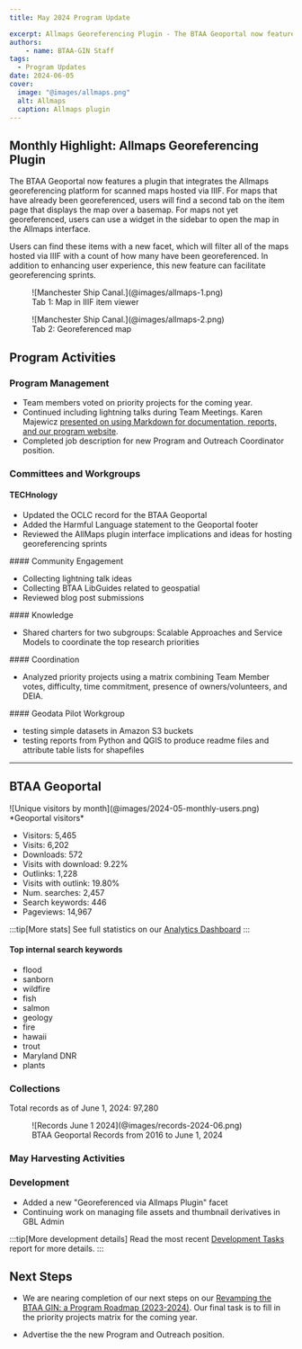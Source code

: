 ```yaml
---
title: May 2024 Program Update

excerpt: Allmaps Georeferencing Plugin - The BTAA Geoportal now features a plugin that integrates the Allmaps georeferencing platform for scanned maps hosted via IIIF. For maps that have already been georeferenced, users will find a second tab on the item page that displays the map over a basemap. For maps not yet georeferenced, users can use a widget in the sidebar to open the map in the Allmaps interface.
authors:
    - name: BTAA-GIN Staff
tags:
  - Program Updates
date: 2024-06-05
cover:
  image: "@images/allmaps.png"
  alt: Allmaps
  caption: Allmaps plugin
---
```


<div class="monthly-highlight">

## Monthly Highlight: Allmaps Georeferencing Plugin

The BTAA Geoportal now features a plugin that integrates the Allmaps georeferencing platform for scanned maps hosted via IIIF. For maps that have already been georeferenced, users will find a second tab on the item page that displays the map over a basemap. For maps not yet georeferenced, users can use a widget in the sidebar to open the map in the Allmaps interface.

Users can find these items with a new facet, which will filter all of the maps hosted via IIIF with a count of how many have been georeferenced. In addition to enhancing user experience, this new feature can facilitate georeferencing sprints.

<CardGrid>
<Card>
<figure markdown="span">
  ![Manchester Ship Canal.](@images/allmaps-1.png)
  <figcaption>Tab 1: Map in IIIF item viewer</figcaption>
</figure>
</Card>
<Card>
<figure markdown="span">
  ![Manchester Ship Canal.](@images/allmaps-2.png)
  <figcaption>Tab 2: Georeferenced map</figcaption>
</figure>
</Card>
</CardGrid>

</div>

## Program Activities

### Program Management

* Team members voted on priority projects for the coming year.
* Continued including lightning talks during Team Meetings. Karen Majewicz [presented on using Markdown for documentation, reports, and our program website](https://gin.btaa.org/markdown-workshop/intro#/).
* Completed job description for new Program and Outreach Coordinator position.


### Committees and Workgroups

<CardGrid>

<Card>

#### TECHnology


* Updated the OCLC record for the BTAA Geoportal
* Added the Harmful Language statement to the Geoportal footer
* Reviewed the AllMaps plugin interface implications and ideas for hosting georeferencing sprints

</Card>
<Card>
#### Community Engagement

* Collecting lightning talk ideas
* Collecting BTAA LibGuides related to geospatial
* Reviewed blog post submissions

</Card>
<Card>
#### Knowledge

* Shared charters for two subgroups: Scalable Approaches and Service Models to coordinate the top research priorities

</Card>
<Card>
#### Coordination

* Analyzed priority projects using a matrix combining Team Member votes, difficulty, time commitment, presence of owners/volunteers, and DEIA.

</Card>
<Card>
####  Geodata Pilot Workgroup

* testing simple datasets in Amazon S3 buckets
* testing reports from Python and QGIS to produce readme files and attribute table lists for shapefiles

</Card>

</CardGrid>



----

## BTAA Geoportal 

<TwoThirdsLayout>
<div slot="left">
![Unique visitors by month](@images/2024-05-monthly-users.png)
*Geoportal visitors*
</div>
<div slot="right">
<div class="compact-list">

* Visitors:	5,465
* Visits: 6,202
* Downloads:	 572
* Visits with download:	 9.22%
* Outlinks: 1,228
* Visits with outlink: 19.80%
* Num. searches: 2,457
* Search keywords: 446
* Pageviews: 14,967

</div>
</div>
</TwoThirdsLayout>

:::tip[More stats]
See full statistics on our [Analytics Dashboard](https://tableau.umn.edu/t/UL/views/BTAAGeoportalusageMatomo/Monthlycharts?%3Aembed=y&%3AisGuestRedirectFromVizportal=y)
:::

#### Top internal search keywords
<ChipList class="not-content">

- flood
- sanborn
- wildfire
- fish
- salmon
- geology
- fire
- hawaii
- trout
- Maryland DNR
- plants

</ChipList>

### Collections

<p class="records-total">Total records as of June 1, 2024: 97,280</p>

<figure markdown="span">
  ![Records June 1 2024](@images/records-2024-06.png)
  <figcaption>BTAA Geoportal Records from 2016 to June 1, 2024</figcaption>
</figure>


### May Harvesting Activities

<Table
  src="src/tables/harvests_2024-05.csv"
    columns={[
    { key: "Task",   width: "50%", filter: "text",  wrap: "nowrap",  render: "markdown" },
    { key: "Records added",  width: "25%", filter: "text"},
    { key: "Records retired",   width: "25%", filter: "text" },
  ]}
/>

### Development

* Added a new "Georeferenced via Allmaps Plugin" facet
* Continuing work on managing file assets and thumbnail derivatives in GBL Admin

:::tip[More development details]
Read the most recent [Development Tasks](https://docs.google.com/document/d/17nl_krFL21j5TkpQU6G81ovzJk96LM8JfkbpGe_po_4/edit?usp=sharing) report for more details.
:::


## Next Steps

- We are nearing completion of our next steps on our [Revamping the BTAA GIN: a Program Roadmap (2023-2024)](https://github.com/orgs/geobtaa/projects/10). Our final task is to fill in the priority projects matrix for the coming year.

- Advertise the the new Program and Outreach position.

